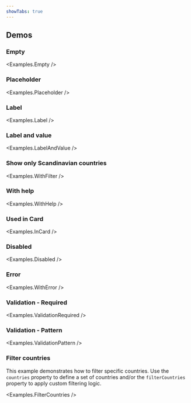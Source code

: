 ```yaml
---
showTabs: true
---
```



## Demos

### Empty

<Examples.Empty />

### Placeholder

<Examples.Placeholder />

### Label

<Examples.Label />

### Label and value

<Examples.LabelAndValue />

### Show only Scandinavian countries

<Examples.WithFilter />

### With help

<Examples.WithHelp />

### Used in Card

<Examples.InCard />

### Disabled

<Examples.Disabled />

### Error

<Examples.WithError />

### Validation - Required

<Examples.ValidationRequired />

### Validation - Pattern

<Examples.ValidationPattern />

### Filter countries

This example demonstrates how to filter specific countries. Use the `countries` property to define a set of countries and/or the `filterCountries` property to apply custom filtering logic.

<Examples.FilterCountries />

<VisibleWhenVisualTest>
  <Examples.LongLabel />
  <Examples.Width />
  <Examples.Opened />
</VisibleWhenVisualTest>
